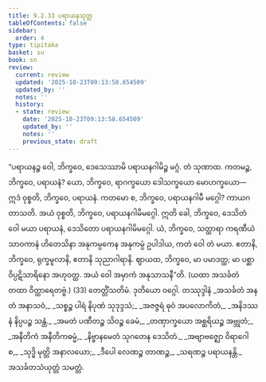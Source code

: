 ```yaml
---
title: 9.2.33 ပရာယနသုတ္တ
tableOfContents: false
sidebar:
  order: 4
type: tipitaka
basket: su
book: sn
review:
  current: review
  updated: '2025-10-23T09:13:58.654509'
  updated_by: ''
  notes: ''
  history:
  - state: review
    date: '2025-10-23T09:13:58.654509'
    updated_by: ''
    notes: ''
    previous_state: draft
---
```



<ReviewStatus review={frontmatter.review} showDetails={true} />

<HypothesisAnnotation frontmatter={frontmatter} />

<DynamicBreadcrumb />

<Division number="409" book="sn" e="ch" v="18" p="340">

<Paragraph number="1741" book="sn">
“ပရာယနဉ္စ ဝေါ, ဘိက္ခဝေ, ဒေသေဿာမိ ပရာယနဂါမိဉ္စ မဂ္ဂံ. တံ သုဏာထ. ကတမဉ္စ, ဘိက္ခဝေ, ပရာယနံ? ယော, ဘိက္ခဝေ, ရာဂက္ခယော ဒေါသက္ခယော မောဟက္ခယော—  ဣဒံ ဝုစ္စတိ, ဘိက္ခဝေ, ပရာယနံ. ကတမော စ, ဘိက္ခဝေ, ပရာယနဂါမီ မဂ္ဂေါ? ကာယဂတာသတိ. အယံ ဝုစ္စတိ, ဘိက္ခဝေ, ပရာယနဂါမိမဂ္ဂေါ. ဣတိ ခေါ, ဘိက္ခဝေ, ဒေသိတံ ဝေါ မယာ ပရာယနံ, ဒေသိတော ပရာယနဂါမိမဂ္ဂေါ. ယံ, ဘိက္ခဝေ, သတ္ထာရာ ကရဏီယံ သာဝကာနံ ဟိတေသိနာ အနုကမ္ပကေန အနုကမ္ပံ ဥပါဒါယ, ကတံ ဝေါ တံ မယာ. ဧတာနိ, ဘိက္ခဝေ, ရုက္ခမူလာနိ, ဧတာနိ သုညာဂါရာနိ. ဈာယထ, ဘိက္ခဝေ, မာ ပမာဒတ္ထ; မာ ပစ္ဆာ ဝိပ္ပဋိသာရိနော အဟုဝတ္ထ. အယံ ဝေါ အမှာကံ အနုသာသနီ”တိ. (ယထာ အသင်္ခတံ တထာ ဝိတ္ထာရေတဗ္ဗံ.) (33)

</Paragraph>
</Division>

<Paragraph number="1742" type="center" book="sn">
တေတ္တိံသတိမံ.



</Paragraph>

<Paragraph number="1743" type="center" book="sn">
ဒုတိယော ဝဂ္ဂေါ.



</Paragraph>

<Paragraph number="1744" type="center" book="sn">
တဿုဒ္ဒါနံ


</Paragraph>

<Paragraph number="1745" type="verses" book="sn">
_အသင်္ခတံ အနတံ အနာသဝံ,_  
_သစ္စဉ္စ ပါရံ နိပုဏံ သုဒုဒ္ဒသံ;_  
_အဇဇ္ဇရံ ဓုဝံ အပလောကိတံ,_  
_အနိဒဿနံ နိပ္ပပဉ္စ သန္တံ._  

</Paragraph>

<Paragraph number="1746" type="verses" book="sn">
_အမတံ ပဏီတဉ္စ သိဝဉ္စ ခေမံ,_  
_တဏှာက္ခယော အစ္ဆရိယဉ္စ အဗ္ဘုတံ;_  
_အနီတိကံ အနီတိကဓမ္မံ,_  
_နိဗ္ဗာနမေတံ သုဂတေန ဒေသိတံ._  

</Paragraph>

<Paragraph number="1747" type="verses" book="sn">
_အဗျာဗဇ္ဈော ဝိရာဂေါ စ,_  
_သုဒ္ဓိ မုတ္တိ အနာလယော;_  
_ဒီပေါ လေဏဉ္စ တာဏဉ္စ,_  
_သရဏဉ္စ ပရာယနန္တိ._  


</Paragraph>

<Paragraph number="1748" type="center" book="sn">
အသင်္ခတသံယုတ္တံ သမတ္တံ.
</Paragraph>